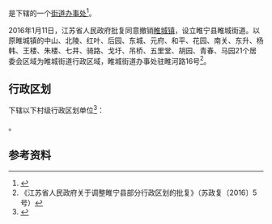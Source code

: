 {{中国乡级行政区|32/03/24/101/000}}

'''{{PAGENAMEBASE}}'''是{{PRC admin/fullname|32/03/24/101/000|3}}下辖的一个[[街道办事处|街道办事处]]<ref>{{PRC admin/ref sgc|{{PRC admin/parent|32/03/24/101/000}}}}</ref>。

2016年1月11日，江苏省人民政府批复同意撤销[[睢城镇|睢城镇]]，设立睢宁县睢城街道。以原睢城镇的中山、北陵、红叶、后园、东城、元府、和平、花园、南关、东升、杨韩、王楼、朱楼、七井、骑路、戈圩、吊桥、五里堂、胡园、青春、马园21个居委会区域为睢城街道行政区域，睢城街道办事处驻睢河路16号<ref>《江苏省人民政府关于调整睢宁县部分行政区划的批复》（苏政复〔2016〕5号）</ref>。

== 行政区划 ==
{{PAGENAMEBASE}}下辖以下村级行政区划单位<ref>{{PRC admin/ref sgc|32/03/24/101/000}}</ref>：

{{PRC admin/children|32/03/24/101/000}}。

== 参考资料 ==
{{reflist}}

{{江苏行政区划小作品}}
{{PRC admin/navcat|32/03/24/101/000}}